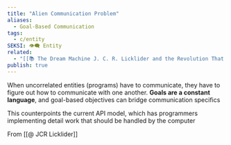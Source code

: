 ```yaml
---
title: "Alien Communication Problem"
aliases:
  - Goal-Based Communication
tags:
  - c/entity
SEKSI: 👁️‍🗨️ Entity
related:
  - "[[📚 The Dream Machine J. C. R. Licklider and the Revolution That Made Computing Personal]]"
publish: true
---
```

When uncorrelated entities (programs) have to communicate, they have to figure out how to communicate with one another. **Goals are a constant language**, and goal-based objectives can bridge communication specifics  

This counterpoints the current API model, which has programmers implementing detail work that should be handled by the computer

From [[@ JCR Licklider]]
